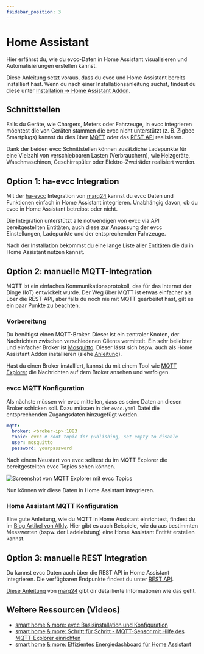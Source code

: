 ```yaml
---
fsidebar_position: 3
---
```


# Home Assistant

Hier erfährst du, wie du evcc-Daten in Home Assistant visualisieren und Automatisierungen erstellen kannst.

Diese Anleitung setzt voraus, dass du evcc und Home Assistant bereits installiert hast.
Wenn du nach einer Installationsanleitung suchst, findest du diese unter [Installation → Home Assistant Addon](../installation/home-assistant).

## Schnittstellen

Falls du Geräte, wie Chargers, Meters oder Fahrzeuge, in evcc integrieren möchtest die von Geräten stammen die evcc nicht
unterstützt (z. B. Zigbee Smartplugs) kannst du dies über [MQTT](./mqtt-api) oder das
[REST API](./rest-api) realisieren. 

Dank der beiden evcc Schnittstellen können zusätzliche Ladepunkte für eine Vielzahl von verschiebbaren Lasten (Verbrauchern),
wie Heizgeräte, Waschmaschinen, Geschirrspüler oder Elektro-Zweiräder realisiert werden.

## Option 1: ha-evcc Integration

Mit der [ha-evcc](https://github.com/marq24/ha-evcc) Integration von [marq24](https://github.com/marq24) kannst du evcc Daten und Funktionen einfach in Home Assistant integrieren.
Unabhängig davon, ob du evcc in Home Assistant betreibst oder nicht.

Die Integration unterstützt alle notwendigen von evcc via API bereitgestellten Entitäten, auch diese zur Anpassung der
evcc Einstellungen, Ladepunkte und der entsprechenden Fahrzeuge.

Nach der Installation bekommst du eine lange Liste aller Entitäten die du in Home Assistant nutzen kannst.

## Option 2: manuelle MQTT-Integration

MQTT ist ein einfaches Kommunikationsprotokoll, das für das Internet der Dinge (IoT) entwickelt wurde.
Der Weg über MQTT ist etwas einfacher als über die REST-API, aber falls du noch nie mit MQTT gearbeitet hast,
gilt es ein paar Punkte zu beachten.

### Vorbereitung

Du benötigst einen MQTT-Broker.
Dieser ist ein zentraler Knoten, der Nachrichten zwischen verschiedenen Clients vermittelt.
Ein sehr beliebter und einfacher Broker ist [Mosquitto](https://mosquitto.org/).
Dieser lässt sich bspw. auch als Home Assistant Addon installieren (siehe [Anleitung](https://alkly.de/mqtt-mit-home-assistant-fuer-anfaenger)).

Hast du einen Broker installiert, kannst du mit einem Tool wie [MQTT Explorer](http://mqtt-explorer.com) die Nachrichten auf dem Broker ansehen und verfolgen.

### evcc MQTT Konfiguration

Als nächste müssen wir evcc mitteilen, dass es seine Daten an diesen Broker schicken soll.
Dazu müssen in der `evcc.yaml` Datei die entsprechenden Zugangsdaten hinzugefügt werden.

```yaml title="evcc.yaml"
mqtt:
  broker: <broker-ip>:1883
  topic: evcc # root topic for publishing, set empty to disable
  user: mosquitto
  password: yourpassword
```

Nach einem Neustart von evcc solltest du im MQTT Explorer die bereitgestellten evcc Topics sehen können.

![Screenshot von MQTT Explorer mit evcc Topics](screenshots/mqtt-explorer.webp)

Nun können wir diese Daten in Home Assistant integrieren.

### Home Assistant MQTT Konfiguration

Eine gute Anleitung, wie du MQTT in Home Assistant einrichtest, findest du im [Blog Artikel von Alkly](https://alkly.de/mqtt-mit-home-assistant-fuer-anfaenger).
Hier gibt es auch Beispiele, wie du aus bestimmten Messwerten (bspw. der Ladeleistung) eine Home Assistant Entität erstellen kannst.

## Option 3: manuelle REST Integration

Du kannst evcc Daten auch über die REST API in Home Assistant integrieren.
Die verfügbaren Endpunkte findest du unter [REST API](/docs/integrations/rest-api).

[Diese Anleitung](https://github.com/marq24/ha-evcc/blob/main/HA_AS_EVCC_SOURCE.md) von [marq24](https://github.com/marq24) gibt dir detaillierte Informationen wie das geht.

## Weitere Ressourcen (Videos)

- [smart home & more: evcc Basisinstallation und Konfiguration](https://youtu.be/aPq8k2MronY)
- [smart home & more: Schritt für Schritt - MQTT-Sensor mit Hilfe des MQTT-Explorer einrichten](https://youtu.be/0QQ3y8fgRVA)
- [smart home & more: Effizientes Energiedashboard für Home Assistant](https://youtu.be/V3p5-16U_oU)
